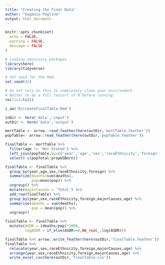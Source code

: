 ```yaml
---
title: "Creating the Final Data"
author: "Eugenio Paglino"
output: html_document
---
```


```r
knitr::opts_chunk$set(
  echo = FALSE,
  warning = FALSE,
  message = FALSE
)
```

```r
# Loading necessary packages
library(here)
library(tidyverse)

# Set seed for the Rmd
set.seed(42)
```

```r
# Do not rely on this to completely clean your environment
# Better to do a full restart of R before running
rm(list=ls())

i_am('R/createFinalTable.Rmd')

inDir <- here('data','input')
outDir <- here('data','output')
```

```r
mortTable <- arrow::read_feather(here(outDir,'mortTable.feather'))
popTable<- arrow::read_feather(here(outDir,'popTable.feather'))
```

```r
finalTable <- mortTable %>%
  filter(age != 'Not Stated') %>%
  left_join(popTable,by=c('year','age','sex','raceEthnicity','foreign')) %>%
  select(-c(popTotal:propUSBorn))
```

```r
finalTable <- finalTable %>%
  group_by(year,age,sex,raceEthnicity,foreign) %>%
  summarize(deaths=sum(deaths),
            pop=mean(pop)) %>%
  ungroup() %>%
  mutate(majorCauses = 'Total') %>%
  add_row(finalTable) %>%
  group_by(year,sex,raceEthnicity,foreign,majorCauses,age) %>%
  summarise(deaths = sum(deaths),
            pop = mean(pop)) %>%
  ungroup()
```

```r
finalTable <- finalTable %>%
  mutate(ASDR = (deaths/pop)*1000,
         logASDR = if_else(ASDR==0,NA_real_,log(ASDR)))
```

```r
finalTable %>% arrow::write_feather(here(outDir,'finalTable.feather'))
finalTable %>% 
  relocate(year,sex,raceEthnicity,foreign,majorCauses,age) %>%
  arrange(year,sex,raceEthnicity,foreign,majorCauses,age) %>%
  write_excel_csv(here(outDir,'finalTable.csv'))
```


